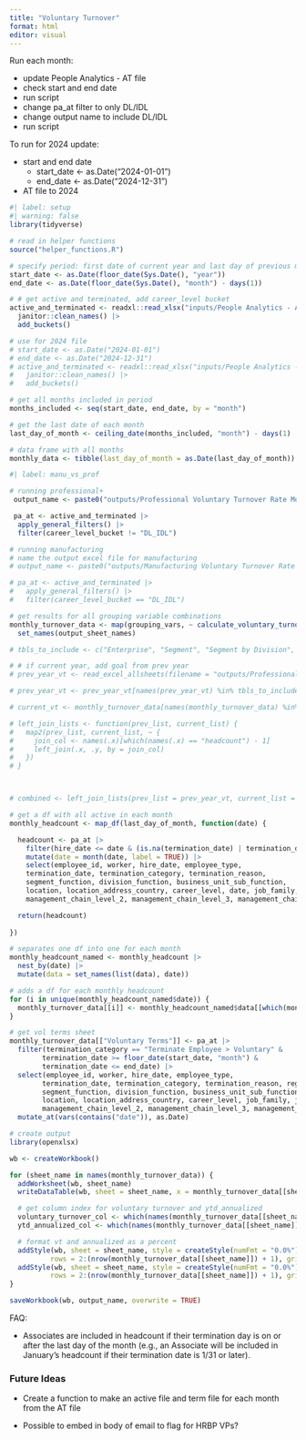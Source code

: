 ```yaml
---
title: "Voluntary Turnover"
format: html
editor: visual
---
```


Run each month:

- update People Analytics - AT file
- check start and end date
- run script
- change pa_at filter to only DL/IDL
- change output name to include DL/IDL
- run script

To run for 2024 update:

- start and end date
  - start_date <- as.Date("2024-01-01")
  - end_date <- as.Date("2024-12-31")
- AT file to 2024

```r
#| label: setup
#| warning: false
library(tidyverse)

# read in helper functions
source("helper_functions.R")

# specify period: first date of current year and last day of previous month
start_date <- as.Date(floor_date(Sys.Date(), "year"))
end_date <- as.Date(floor_date(Sys.Date(), "month") - days(1))

# # get active and terminated, add career_level bucket
active_and_terminated <- readxl::read_xlsx("inputs/People Analytics - AT.xlsx", skip = 4) |> 
  janitor::clean_names() |> 
  add_buckets()

# use for 2024 file
# start_date <- as.Date("2024-01-01")
# end_date <- as.Date("2024-12-31")
# active_and_terminated <- readxl::read_xlsx("inputs/People Analytics - AT 2024.xlsx", skip = 4) |> 
#   janitor::clean_names() |> 
#   add_buckets()

# get all months included in period
months_included <- seq(start_date, end_date, by = "month")

# get the last date of each month
last_day_of_month <- ceiling_date(months_included, "month") - days(1)

# data frame with all months
monthly_data <- tibble(last_day_of_month = as.Date(last_day_of_month))
```

```r
#| label: manu_vs_prof

# running professional+
 output_name <- paste0("outputs/Professional Voluntary Turnover Rate Monthly ", start_date, " to ", end_date, ".xlsx")

 pa_at <- active_and_terminated |> 
  apply_general_filters() |> 
  filter(career_level_bucket != "DL_IDL")

# running manufacturing 
# name the output excel file for manufacturing
# output_name <- paste0("outputs/Manufacturing Voluntary Turnover Rate Monthly ", start_date, " to ", end_date, ".xlsx")

# pa_at <- active_and_terminated |>
#   apply_general_filters() |>
#   filter(career_level_bucket == "DL_IDL")
```

```r
# get results for all grouping variable combinations
monthly_turnover_data <- map(grouping_vars, ~ calculate_voluntary_turnover_monthly(pa_at, .x)) |> 
  set_names(output_sheet_names)
```


```r
# tbls_to_include <- c("Enterprise", "Segment", "Segment by Division", "Division by Location")

# # if current year, add goal from prev year
# prev_year_vt <- read_excel_allsheets(filename = "outputs/Professional Voluntary Turnover Rate Monthly 2024-01-01 to 2024-12-31.xlsx")

# prev_year_vt <- prev_year_vt[names(prev_year_vt) %in% tbls_to_include]

# current_vt <- monthly_turnover_data[names(monthly_turnover_data) %in% tbls_to_include]

# left_join_lists <- function(prev_list, current_list) {
#   map2(prev_list, current_list, ~ {
#     join_col <- names(.x)[which(names(.x) == "headcount") - 1]
#     left_join(.x, .y, by = join_col)
#   })
# }



# combined <- left_join_lists(prev_list = prev_year_vt, current_list = current_vt)
```

```r
# get a df with all active in each month
monthly_headcount <- map_df(last_day_of_month, function(date) {

  headcount <- pa_at |> 
    filter(hire_date <= date & (is.na(termination_date) | termination_date >= date)) |> 
    mutate(date = month(date, label = TRUE)) |> 
    select(employee_id, worker, hire_date, employee_type,
    termination_date, termination_category, termination_reason, 
    segment_function, division_function, business_unit_sub_function,
    location, location_address_country, career_level, date, job_family, job_family_group, 
    management_chain_level_2, management_chain_level_3, management_chain_level_4, management_chain_level_5)

  return(headcount)
  
})

# separates one df into one for each month
monthly_headcount_named <- monthly_headcount |> 
  nest_by(date) |> 
  mutate(data = set_names(list(data), date))

# adds a df for each monthly headcount
for (i in unique(monthly_headcount_named$date)) {
  monthly_turnover_data[[i]] <- monthly_headcount_named$data[[which(monthly_headcount_named$date == i)]]
}

# get vol terms sheet
monthly_turnover_data[["Voluntary Terms"]] <- pa_at |> 
  filter(termination_category == "Terminate Employee > Voluntary" &
        termination_date >= floor_date(start_date, "month") &
        termination_date <= end_date) |> 
  select(employee_id, worker, hire_date, employee_type,
        termination_date, termination_category, termination_reason, regrettable_termination,
        segment_function, division_function, business_unit_sub_function,
        location, location_address_country, career_level, job_family, job_family_group, 
        management_chain_level_2, management_chain_level_3, management_chain_level_4, management_chain_level_5) |> 
  mutate_at(vars(contains("date")), as.Date)
```

```r
# create output
library(openxlsx)

wb <- createWorkbook()

for (sheet_name in names(monthly_turnover_data)) {
  addWorksheet(wb, sheet_name)
  writeDataTable(wb, sheet = sheet_name, x = monthly_turnover_data[[sheet_name]], tableStyle = "TableStyleMedium2")

  # get column index for voluntary turnover and ytd_annualized
  voluntary_turnover_col <- which(names(monthly_turnover_data[[sheet_name]]) == "voluntary_turnover")
  ytd_annualized_col <- which(names(monthly_turnover_data[[sheet_name]]) == "ytd_annualized")

  # format vt and annualized as a percent
  addStyle(wb, sheet = sheet_name, style = createStyle(numFmt = "0.0%"), cols = voluntary_turnover_col, 
          rows = 2:(nrow(monthly_turnover_data[[sheet_name]]) + 1), gridExpand = TRUE)
  addStyle(wb, sheet = sheet_name, style = createStyle(numFmt = "0.0%"), cols = ytd_annualized_col, 
          rows = 2:(nrow(monthly_turnover_data[[sheet_name]]) + 1), gridExpand = TRUE)
}

saveWorkbook(wb, output_name, overwrite = TRUE)
```

FAQ:

-   Associates are included in headcount if their termination day is on or after the last day of the month (e.g., an Associate will be included in January's headcount if their termination date is 1/31 or later).


### Future Ideas

- Create a function to make an active file and term file for each month from the AT file

- Possible to embed in body of email to flag for HRBP VPs?
